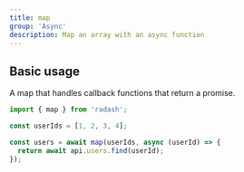```yaml
---
title: map
group: 'Async'
description: Map an array with an async function
---
```


## Basic usage

A map that handles callback functions that return a promise.

```ts
import { map } from 'radash';

const userIds = [1, 2, 3, 4];

const users = await map(userIds, async (userId) => {
  return await api.users.find(userId);
});
```
